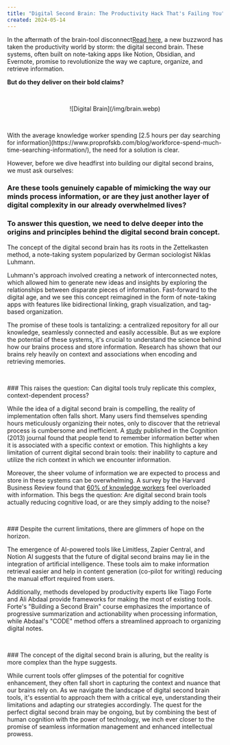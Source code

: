 ```yaml
---
title: "Digital Second Brain: The Productivity Hack That's Failing You"
created: 2024-05-14
---
```


In the aftermath of the brain-tool disconnect[Read here](https://navinsjourney.com/article/knowledge5), a new buzzword has taken the productivity world by storm: the digital second brain. These systems, often built on note-taking apps like Notion, Obsidian, and Evernote, promise to revolutionize the way we capture, organize, and retrieve information.

**But do they deliver on their bold claims?**
<p>&nbsp;</p>

<center>![Digital Brain](/img/brain.webp)</center>

<p>&nbsp;</p>
With the average knowledge worker spending [2.5 hours per day searching for information](https://www.proprofskb.com/blog/workforce-spend-much-time-searching-information/), the need for a solution is clear.

However, before we dive headfirst into building our digital second brains, we must ask ourselves:

### Are these tools genuinely capable of mimicking the way our minds process information, or are they just another layer of digital complexity in our already overwhelmed lives?

### To answer this question, we need to delve deeper into the origins and principles behind the digital second brain concept.

The concept of the digital second brain has its roots in the Zettelkasten method, a note-taking system popularized by German sociologist Niklas Luhmann.

Luhmann's approach involved creating a network of interconnected notes, which allowed him to generate new ideas and insights by exploring the relationships between disparate pieces of information. Fast-forward to the digital age, and we see this concept reimagined in the form of note-taking apps with features like bidirectional linking, graph visualization, and tag-based organization.

The promise of these tools is tantalizing: a centralized repository for all our knowledge, seamlessly connected and easily accessible. But as we explore the potential of these systems, it's crucial to understand the science behind how our brains process and store information. Research has shown that our brains rely heavily on context and associations when encoding and retrieving memories.
<p>&nbsp;</p>
### This raises the question: Can digital tools truly replicate this complex, context-dependent process?

While the idea of a digital second brain is compelling, the reality of implementation often falls short. Many users find themselves spending hours meticulously organizing their notes, only to discover that the retrieval process is cumbersome and inefficient. A [study](https://www.sciencedirect.com/science/article/abs/pii/S0010027713001716?via%3Dihub) published in the Cognition (2013) journal found that people tend to remember information better when it is associated with a specific context or emotion. This highlights a key limitation of current digital second brain tools: their inability to capture and utilize the rich context in which we encounter information.

Moreover, the sheer volume of information we are expected to process and store in these systems can be overwhelming. A survey by the Harvard Business Review found that [60% of knowledge workers](https://hbr.org/2009/09/death-by-information-overload) feel overloaded with information. This begs the question: Are digital second brain tools actually reducing cognitive load, or are they simply adding to the noise?
<p>&nbsp;</p>
### Despite the current limitations, there are glimmers of hope on the horizon.

The emergence of AI-powered tools like Limitless, Zapier Central, and Notion AI suggests that the future of digital second brains may lie in the integration of artificial intelligence. These tools aim to make information retrieval easier and help in content generation (co-pilot for writing) reducing the manual effort required from users.

Additionally, methods developed by productivity experts like Tiago Forte and Ali Abdaal provide frameworks for making the most of existing tools. Forte's "Building a Second Brain" course emphasizes the importance of progressive summarization and actionability when processing information, while Abdaal's "CODE" method offers a streamlined approach to organizing digital notes.
<p>&nbsp;</p>
### The concept of the digital second brain is alluring, but the reality is more complex than the hype suggests.

While current tools offer glimpses of the potential for cognitive enhancement, they often fall short in capturing the context and nuance that our brains rely on. As we navigate the landscape of digital second brain tools, it's essential to approach them with a critical eye, understanding their limitations and adapting our strategies accordingly. The quest for the perfect digital second brain may be ongoing, but by combining the best of human cognition with the power of technology, we inch ever closer to the promise of seamless information management and enhanced intellectual prowess.
